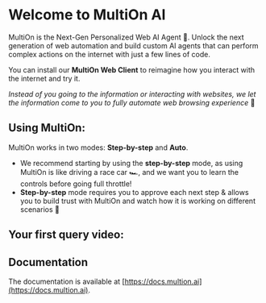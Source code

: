 
# Welcome to MultiOn AI

<Logo height={200} />

MultiOn is the Next-Gen Personalized Web AI Agent 🚀. Unlock the next generation of web automation and build custom AI agents that can perform complex actions on the internet with just a few lines of code.

You can install our **MultiOn Web Client** to reimagine how you interact with the internet and try it.

_Instead of you going to the information or interacting with websites, we let the information come to you to fully automate web browsing experience_ 🤗

## Using MultiOn:

MultiOn works in two modes: **Step-by-step** and **Auto**.

- We recommend starting by using the **step-by-step** mode, as using MultiOn is like driving a race car 🏎️, and we want you to learn the controls before going full throttle!
- **Step-by-step** mode requires you to approve each next step & allows you to build trust with MultiOn and watch how it is working on different scenarios 🙂

## Your first query video:

<VideoTile src="/query_video.mp4" width={660} height={500} />

## Documentation

The documentation is available at [https://docs.multion.ai](https://docs.multion.ai).
